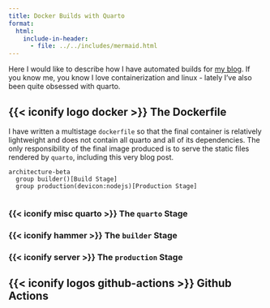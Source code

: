 ```yaml
---
title: Docker Builds with Quarto
format:
  html:
    include-in-header:
      - file: ../../includes/mermaid.html
---
```


Here I would like to describe how I have automated builds for [my blog](https://acederberg.io).
If you know me, you know I love containerization and linux - lately I've also been quite obsessed with quarto.

## {{< iconify logo docker >}} The Dockerfile

I have written a multistage `dockerfile` so that the final container is relatively
lightweight and does not contain all quarto and all of its dependencies.
The only responsibility of the final image produced is to serve the static files
rendered by `quarto`, including this very blog post.

```mermaid
architecture-beta
  group builder()[Build Stage]
  group production(devicon:nodejs)[Production Stage]


```

### {{< iconify misc quarto >}} The `quarto` Stage

### {{< iconify hammer >}} The `builder` Stage

### {{< iconify  server >}} The `production` Stage

## {{< iconify logos github-actions >}} Github Actions
